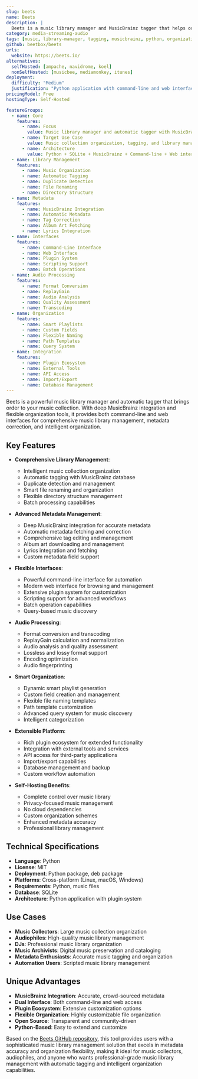 ```yaml
---
slug: beets
name: Beets
description: |
  Beets is a music library manager and MusicBrainz tagger that helps organize and manage music collections. It provides both command-line and web interface options for cataloging, tagging, and organizing music with automatic metadata fetching and correction.
category: media-streaming-audio
tags: [music, library-manager, tagging, musicbrainz, python, organization]
github: beetbox/beets
urls:
  website: https://beets.io/
alternatives:
  selfHosted: [ampache, navidrome, koel]
  nonSelfHosted: [musicbee, mediamonkey, itunes]
deployment:
  difficulty: "Medium"
  justification: "Python application with command-line and web interface. Requires configuration for music library management and MusicBrainz integration."
pricingModel: Free
hostingType: Self-Hosted

featureGroups:
  - name: Core
    features:
      - name: Focus
        value: Music library manager and automatic tagger with MusicBrainz integration
      - name: Target Use Case
        value: Music collection organization, tagging, and library management
      - name: Architecture
        value: Python + SQLite + MusicBrainz + Command-line + Web interface
  - name: Library Management
    features:
      - name: Music Organization
      - name: Automatic Tagging
      - name: Duplicate Detection
      - name: File Renaming
      - name: Directory Structure
  - name: Metadata
    features:
      - name: MusicBrainz Integration
      - name: Automatic Metadata
      - name: Tag Correction
      - name: Album Art Fetching
      - name: Lyrics Integration
  - name: Interfaces
    features:
      - name: Command-Line Interface
      - name: Web Interface
      - name: Plugin System
      - name: Scripting Support
      - name: Batch Operations
  - name: Audio Processing
    features:
      - name: Format Conversion
      - name: ReplayGain
      - name: Audio Analysis
      - name: Quality Assessment
      - name: Transcoding
  - name: Organization
    features:
      - name: Smart Playlists
      - name: Custom Fields
      - name: Flexible Naming
      - name: Path Templates
      - name: Query System
  - name: Integration
    features:
      - name: Plugin Ecosystem
      - name: External Tools
      - name: API Access
      - name: Import/Export
      - name: Database Management
---
```


Beets is a powerful music library manager and automatic tagger that brings order to your music collection. With deep MusicBrainz integration and flexible organization tools, it provides both command-line and web interfaces for comprehensive music library management, metadata correction, and intelligent organization.

## Key Features

- **Comprehensive Library Management**:

  - Intelligent music collection organization
  - Automatic tagging with MusicBrainz database
  - Duplicate detection and management
  - Smart file renaming and organization
  - Flexible directory structure management
  - Batch processing capabilities

- **Advanced Metadata Management**:

  - Deep MusicBrainz integration for accurate metadata
  - Automatic metadata fetching and correction
  - Comprehensive tag editing and management
  - Album art downloading and management
  - Lyrics integration and fetching
  - Custom metadata field support

- **Flexible Interfaces**:

  - Powerful command-line interface for automation
  - Modern web interface for browsing and management
  - Extensive plugin system for customization
  - Scripting support for advanced workflows
  - Batch operation capabilities
  - Query-based music discovery

- **Audio Processing**:

  - Format conversion and transcoding
  - ReplayGain calculation and normalization
  - Audio analysis and quality assessment
  - Lossless and lossy format support
  - Encoding optimization
  - Audio fingerprinting

- **Smart Organization**:

  - Dynamic smart playlist generation
  - Custom field creation and management
  - Flexible file naming templates
  - Path template customization
  - Advanced query system for music discovery
  - Intelligent categorization

- **Extensible Platform**:

  - Rich plugin ecosystem for extended functionality
  - Integration with external tools and services
  - API access for third-party applications
  - Import/export capabilities
  - Database management and backup
  - Custom workflow automation

- **Self-Hosting Benefits**:
  - Complete control over music library
  - Privacy-focused music management
  - No cloud dependencies
  - Custom organization schemes
  - Enhanced metadata accuracy
  - Professional library management

## Technical Specifications

- **Language**: Python
- **License**: MIT
- **Deployment**: Python package, deb package
- **Platforms**: Cross-platform (Linux, macOS, Windows)
- **Requirements**: Python, music files
- **Database**: SQLite
- **Architecture**: Python application with plugin system

## Use Cases

- **Music Collectors**: Large music collection organization
- **Audiophiles**: High-quality music library management
- **DJs**: Professional music library organization
- **Music Archivists**: Digital music preservation and cataloging
- **Metadata Enthusiasts**: Accurate music tagging and organization
- **Automation Users**: Scripted music library management

## Unique Advantages

- **MusicBrainz Integration**: Accurate, crowd-sourced metadata
- **Dual Interface**: Both command-line and web access
- **Plugin Ecosystem**: Extensive customization options
- **Flexible Organization**: Highly customizable file organization
- **Open Source**: Transparent and community-driven
- **Python-Based**: Easy to extend and customize

Based on the [Beets GitHub repository](https://github.com/beetbox/beets), this tool provides users with a sophisticated music library management solution that excels in metadata accuracy and organization flexibility, making it ideal for music collectors, audiophiles, and anyone who wants professional-grade music library management with automatic tagging and intelligent organization capabilities.
